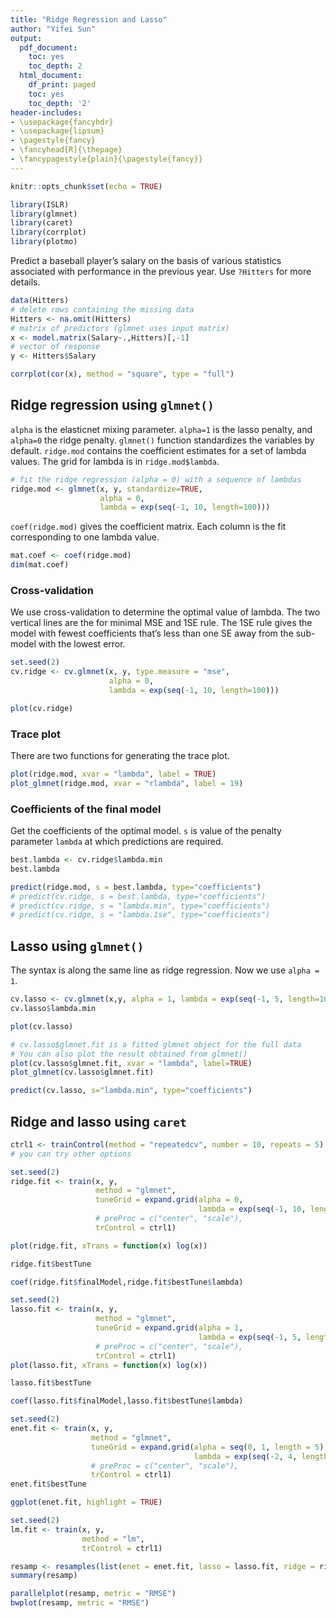 ```yaml
---
title: "Ridge Regression and Lasso"
author: "Yifei Sun"
output:
  pdf_document:
    toc: yes
    toc_depth: 2
  html_document:
    df_print: paged
    toc: yes
    toc_depth: '2'
header-includes:
- \usepackage{fancyhdr}
- \usepackage{lipsum}
- \pagestyle{fancy}
- \fancyhead[R]{\thepage}
- \fancypagestyle{plain}{\pagestyle{fancy}}
--- 
```


\newpage

```r
knitr::opts_chunk$set(echo = TRUE)
```

```r
library(ISLR)
library(glmnet)
library(caret)
library(corrplot)
library(plotmo)
```

Predict a baseball player’s salary on the basis of various statistics associated with performance in the previous year. Use `?Hitters` for more details.

```r
data(Hitters)
# delete rows containing the missing data
Hitters <- na.omit(Hitters)
# matrix of predictors (glmnet uses input matrix)
x <- model.matrix(Salary~.,Hitters)[,-1]
# vector of response
y <- Hitters$Salary

corrplot(cor(x), method = "square", type = "full")
```

## Ridge regression using `glmnet()`

`alpha` is the elasticnet mixing parameter. `alpha=1` is the lasso penalty, and `alpha=0` the ridge penalty. `glmnet()` function standardizes the variables by default. `ridge.mod` contains the coefficient estimates for a set of lambda values. The grid for lambda is in `ridge.mod$lambda`. 

```r
# fit the ridge regression (alpha = 0) with a sequence of lambdas
ridge.mod <- glmnet(x, y, standardize=TRUE,
                    alpha = 0, 
                    lambda = exp(seq(-1, 10, length=100)))
```
`coef(ridge.mod)` gives the coefficient matrix. Each column is the fit corresponding to one lambda value.
```r
mat.coef <- coef(ridge.mod)
dim(mat.coef)
```

### Cross-validation
We use cross-validation to determine the optimal value of lambda. The two vertical lines are the for minimal MSE and 1SE rule. The 1SE rule gives the model with fewest coefficients that's less than one SE away from the sub-model with the lowest error.
```r
set.seed(2)
cv.ridge <- cv.glmnet(x, y, type.measure = "mse",
                      alpha = 0, 
                      lambda = exp(seq(-1, 10, length=100)))

plot(cv.ridge)
```

### Trace plot
There are two functions for generating the trace plot.
```r
plot(ridge.mod, xvar = "lambda", label = TRUE)
plot_glmnet(ridge.mod, xvar = "rlambda", label = 19)
```

### Coefficients of the final model
Get the coefficients of the optimal model. `s` is value of the penalty parameter `lambda` at which predictions are required.
```r
best.lambda <- cv.ridge$lambda.min
best.lambda

predict(ridge.mod, s = best.lambda, type="coefficients")
# predict(cv.ridge, s = best.lambda, type="coefficients") 
# predict(cv.ridge, s = "lambda.min", type="coefficients") 
# predict(cv.ridge, s = "lambda.1se", type="coefficients") 
```


## Lasso using `glmnet()`
The syntax is along the same line as ridge regression. Now we use `alpha = 1`.
```r
cv.lasso <- cv.glmnet(x,y, alpha = 1, lambda = exp(seq(-1, 5, length=100)))
cv.lasso$lambda.min
```
```r
plot(cv.lasso)
```

```r
# cv.lasso$glmnet.fit is a fitted glmnet object for the full data
# You can also plot the result obtained from glmnet()
plot(cv.lasso$glmnet.fit, xvar = "lambda", label=TRUE)
plot_glmnet(cv.lasso$glmnet.fit)
```


```r
predict(cv.lasso, s="lambda.min", type="coefficients")
```

## Ridge and lasso using `caret`

```r
ctrl1 <- trainControl(method = "repeatedcv", number = 10, repeats = 5)
# you can try other options

set.seed(2)
ridge.fit <- train(x, y,
                   method = "glmnet",
                   tuneGrid = expand.grid(alpha = 0, 
                                          lambda = exp(seq(-1, 10, length=100))),
                   # preProc = c("center", "scale"),
                   trControl = ctrl1)

plot(ridge.fit, xTrans = function(x) log(x))

ridge.fit$bestTune

coef(ridge.fit$finalModel,ridge.fit$bestTune$lambda)
```

```r
set.seed(2)
lasso.fit <- train(x, y,
                   method = "glmnet",
                   tuneGrid = expand.grid(alpha = 1, 
                                          lambda = exp(seq(-1, 5, length=100))),
                   # preProc = c("center", "scale"),
                   trControl = ctrl1)
plot(lasso.fit, xTrans = function(x) log(x))

lasso.fit$bestTune

coef(lasso.fit$finalModel,lasso.fit$bestTune$lambda)
```

```r
set.seed(2)
enet.fit <- train(x, y,
                  method = "glmnet",
                  tuneGrid = expand.grid(alpha = seq(0, 1, length = 5), 
                                         lambda = exp(seq(-2, 4, length = 50))),
                  # preProc = c("center", "scale"),
                  trControl = ctrl1)
enet.fit$bestTune

ggplot(enet.fit, highlight = TRUE)
```


```r
set.seed(2)
lm.fit <- train(x, y,
                method = "lm",
                trControl = ctrl1)

resamp <- resamples(list(enet = enet.fit, lasso = lasso.fit, ridge = ridge.fit, lm = lm.fit))
summary(resamp)

parallelplot(resamp, metric = "RMSE")
bwplot(resamp, metric = "RMSE")
```